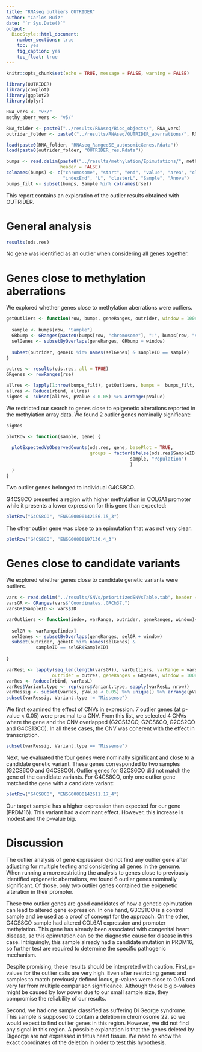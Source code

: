 ```yaml
---
title: "RNAseq outliers OUTRIDER"
author: "Carlos Ruiz"
date: "`r Sys.Date()`"
output:
  BiocStyle::html_document:
    number_sections: true
    toc: yes
    fig_caption: yes
    toc_float: true
---
```


```r
knitr::opts_chunk$set(echo = TRUE, message = FALSE, warning = FALSE)
```

```r
library(OUTRIDER)
library(cowplot)
library(ggplot2)
library(dplyr)

RNA_vers <- "v3/"
methy_aberr_vers <- "v5/"

RNA_folder <- paste0("../results/RNAseq/Bioc_objects/", RNA_vers)
outrider_folder <- paste0("../results/RNAseq/OUTRIDER_aberrations/", RNA_vers)

load(paste0(RNA_folder, "RNAseq_RangedSE_autosomicGenes.Rdata"))
load(paste0(outrider_folder, "OUTRIDER_res.Rdata"))

bumps <- read.delim(paste0("../results/methylation/Epimutations/", methy_aberr_vers, "/bumpsSel.txt"), 
                    header = FALSE)
colnames(bumps) <- c("chromosome", "start", "end", "value", "area", "cluster", "indexStart",
                     "indexEnd", "L", "clusterL", "Sample", "Anova")
bumps_filt <- subset(bumps, Sample %in% colnames(rse))

```

This report contains an exploration of the outlier results obtained with OUTRIDER.

# General analysis

```r
results(ods.res)
```

No gene was identified as an outlier when considering all genes together.

# Genes close to methylation aberrations

We explored whether genes close to methylation aberrations were outliers.

```r
getOutliers <- function(row, bumps, geneRanges, outrider, window = 100e3){
  
  sample <- bumps[row, "Sample"]
  GRbump <- GRanges(paste0(bumps[row, "chromosome"], ":", bumps[row, "start"], "-", bumps[row, "end"]))
  selGenes <- subsetByOverlaps(geneRanges, GRbump + window)
  
  subset(outrider, geneID %in% names(selGenes) & sampleID == sample)
}

outres <- results(ods.res, all = TRUE)
GRgenes <- rowRanges(rse)

allres <- lapply(1:nrow(bumps_filt), getOutliers, bumps =  bumps_filt, geneRanges =  GRgenes, outrider = outres)
allres <- Reduce(rbind, allres)
sigRes <- subset(allres, pValue < 0.05) %>% arrange(pValue)
```

We restricted our search to genes close to epigenetic alterations reported in the methylation array data. We found 2 outlier genes nominally significant:

```r
sigRes

plotRow <- function(sample, gene) {
  
  plotExpectedVsObservedCounts(ods.res, gene, basePlot = TRUE,
                               groups = factor(ifelse(ods.res$SampleID == sample, 
                                              sample, "Population")
                                              )
  )
}
```


Two outlier genes belonged to individual G4CS8CO.


G4CS8CO presented a region with higher methylation in COL6A1 promoter while it presents a lower expression for this gene than expected:

```r
plotRow("G4CS8CO", "ENSG00000142156.15_3")
```

The other outlier gene was close to an epimutation that was not very clear.

```r
plotRow("G4CS8CO", "ENSG00000197136.4_3")
```

# Genes close to candidate variants

We explored whether genes close to candidate genetic variants were outliers.

```r
vars <- read.delim("../results/SNVs/prioritizedSNVsTable.tab", header = TRUE)
varsGR <- GRanges(vars$"Coordinates..GRCh37.")
varsGR$SampleID <- vars$ID

varOutliers <- function(index, varRange, outrider, geneRanges, window){
  
  selGR <- varRange[index]
  selGenes <- subsetByOverlaps(geneRanges, selGR + window)
  subset(outrider, geneID %in% names(selGenes) & 
           sampleID == selGR$SampleID)
  
}

varResL <- lapply(seq_len(length(varsGR)), varOutliers, varRange = varsGR,
                 outrider = outres, geneRanges = GRgenes, window = 100e3)
varRes <- Reduce(rbind, varResL)
varRes$Variant.type <- rep(vars$Variant.type, sapply(varResL, nrow))
varRessig <- subset(varRes, pValue < 0.05) %>% unique() %>% arrange(pValue)
subset(varRessig, Variant.type != "Missense")
```

We first examined the effect of CNVs in expression. 7 outlier genes (at p-value < 0.05) were proximal to a CNV. From this list, we selected 4 CNVs where the gene and the CNV overlapped (G2CS13CO, G2CS6CO, G2CS2CO  and G4CS13CO). In all these cases, the CNV was coherent with the effect in transcription. 

```r
subset(varRessig, Variant.type == "Missense")
```


Next, we evaluated the four genes were nominally significant and close to a candidate genetic variant. These genes corresponded to two samples (G2CS6CO and G4CS8CO). Outlier genes for G2CS6CO did not match the gene of the candidate variants. For G4CS8CO, only one outlier gene matched the gene with a candidate variant:

```r
plotRow("G4CS8CO", "ENSG00000142611.17_4")
```

Our target sample has a higher expression than expected for our gene (PRDM16). This variant had a dominant effect. However, this increase is modest and the p-value big. 

# Discussion

The outlier analysis of gene expression did not find any outlier gene after adjusting for multiple testing and considering all genes in the genome. When running a more restricting the analysis to genes close to previously identified epigenetic aberrations, we found 6 outlier genes nominally significant. Of those, only two outlier genes contained the epigenetic alteration in their promoter.

These two outlier genes are good candidates of how a genetic epimutation can lead to altered gene expression. In one hand, G3CS1CO is a control sample and be used as a proof of concept for the approach. On the other, G4CS8CO sample had altered COL6A1 expression and promoter methylation. This gene has already been associated with congenital heart disease, so this epimutation can be the diagnostic cause for disease in this case. Intriguingly, this sample already had a candidate mutation in PRDM16, so further test are required to determine the specific pathogenic mechanism.

Despite promising, these results should be interpreted with caution. First, p-values for the outlier calls are very high. Even after restricting genes and samples to match previously defined locus, p-values were close to 0.05 and very far from multiple comparison significance. Although these big p-values might be caused by low power due to our small sample size, they compromise the reliability of our results.

Second, we had one sample classified as suffering Di George syndrome. This sample is supposed to contain a deletion in chromosome 22, so we would expect to find outlier genes in this region. However, we did not find any signal in this region. A possible explanation is that the genes deleted by Digeorge are not expressed in fetus heart tissue. We need to know the exact coordinates of the deletion in order to test this hypothesis. 